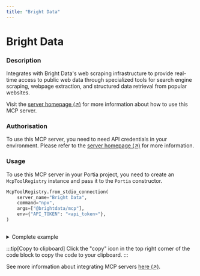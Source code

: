 ```yaml
---
title: "Bright Data"
---
```

<!-- WARNING: This file is auto-generated by generate_tool_docs.py. Do not edit manually. -->


# Bright Data

### Description

Integrates with Bright Data's web scraping infrastructure to provide real-time access to public web data through specialized tools for search engine scraping, webpage extraction, and structured data retrieval from popular websites.

Visit the [server homepage (↗)](https://github.com/brightdata/brightdata-mcp) for more information about how to use this MCP server.

### Authorisation

To use this MCP server, you need to need API credentials in your environment. Please refer to the [server homepage (↗)](https://github.com/brightdata/brightdata-mcp) for more information.

### Usage

To use this MCP server in your Portia project, you need to create an `McpToolRegistry` instance and pass it to the `Portia` constructor.

```python
McpToolRegistry.from_stdio_connection(
    server_name="Bright Data",
    command="npx",
    args=["@brightdata/mcp"],
    env={"API_TOKEN": "<api_token>"},
)
                    
```

<details>
<summary>Complete example</summary>

Equip your `Portia` instance with the tools from the MCP server, in addition to the default tools from the `DefaultToolRegistry`:

```python
from portia import DefaultToolRegistry, McpToolRegistry, Portia, Config

config = Config.from_default()
tool_registry = DefaultToolRegistry(config) +  McpToolRegistry.from_stdio_connection(
    server_name="Bright Data",
    command="npx",
    args=["@brightdata/mcp"],
    env={"API_TOKEN": "<api_token>"},
)
                    

portia = Portia(config=config, tools=tool_registry)
```

</details>

:::tip[Copy to clipboard]
Click the "copy" icon in the top right corner of the code block to copy the code to your clipboard.
:::

See more information about integrating MCP servers [here (↗)](/mcp-servers).


